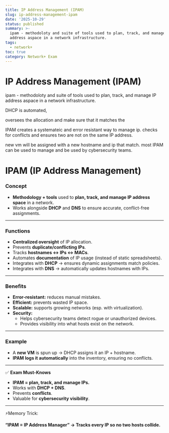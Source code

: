 ```yaml
---
title: IP Address Management (IPAM)
slug: ip-address-management-ipam
date: '2025-10-29'
status: published
summary: >-
  ipam - methodoloty and suite of tools used to plan, track, and manage IP
  address aspace in a network infrastructure.
tags:
  - network+
toc: true
category: Network+ Exam
---
```


# IP Address Management (IPAM)

ipam - methodoloty and suite of tools used to plan, track, and manage IP address aspace in a network infrastructure. 

DHCP is automated, 

oversees the allocation and make sure that it matches the 

IPAM creates a systemateic and error resistant way to manage ip. checks for conflicts and ensures two are not on the same IP address. 

new vm will be assigned with a new hostname and ip that match. most IPAM can be used to manage and be used by cybersecurity teams. 

# IPAM (IP Address Management)

### Concept

- **Methodology + tools** used to **plan, track, and manage IP address space** in a network.
- Works alongside **DHCP** and **DNS** to ensure accurate, conflict-free assignments.

---

### Functions

- **Centralized oversight** of IP allocation.
- Prevents **duplicate/conflicting IPs**.
- Tracks **hostnames ↔ IPs ↔ MACs**.
- Automates **documentation** of IP usage (instead of static spreadsheets).
- Integrates with **DHCP** → ensures dynamic assignments match policies.
- Integrates with **DNS** → automatically updates hostnames with IPs.

---

### Benefits

- **Error-resistant:** reduces manual mistakes.
- **Efficient:** prevents wasted IP space.
- **Scalable:** supports growing networks (esp. with virtualization).
- **Security:**
    - Helps cybersecurity teams detect rogue or unauthorized devices.
    - Provides visibility into what hosts exist on the network.

---

### Example

- A **new VM** is spun up → DHCP assigns it an IP + hostname.
- **IPAM logs it automatically** into the inventory, ensuring no conflicts.

---

✅ **Exam Must-Knows**

- **IPAM = plan, track, and manage IPs.**
- Works with **DHCP + DNS**.
- Prevents **conflicts**.
- Valuable for **cybersecurity visibility**.

---

⚡Memory Trick:

**“IPAM = IP Address Manager” → Tracks every IP so no two hosts collide.**
